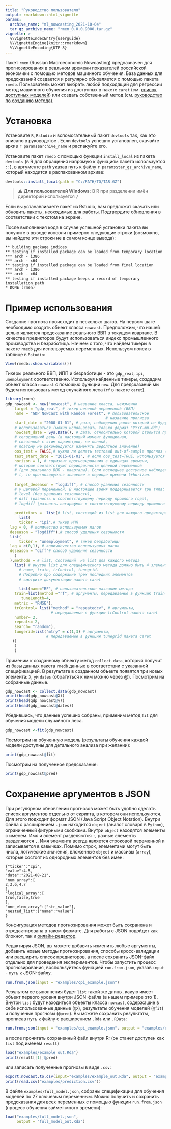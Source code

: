 ```yaml
---
title: "Руководство пользователя"
output: rmarkdown::html_vignette
params:
  archive_name: "ml_nowcasting_2021-10-04"
  tar_gz_archive_name: "rmen_0.0.0.9000.tar.gz"
vignette: >
  %\VignetteIndexEntry{userguide}
  %\VignetteEngine{knitr::rmarkdown}
  %\VignetteEncoding{UTF-8}
---
```

Пакет `rmen` (Russian Macroeconomic Nowcasting) предназначен для прогнозирования в реальном времени показателей российской экономики с помощью методов машинного обучения. База данных для предсказаний создается и регулярно обновляется с помощью пакета `rmedb`. Пользователь может выбрать любой подходящий для регрессии метод машинного обучения из доступных в пакете `caret` (см. [список доступных моделей](https://topepo.github.io/caret/available-models.html)) или создать собственный метод (см. [руководство по созданию метода](https://topepo.github.io/caret/using-your-own-model-in-train.html)).

# Установка
Установите `R`, `Rstudio` и вспомогательный пакет `devtools` так, как это описано в руководстве \link[rmedb]{User Guide}.
Если `devtools` успешно установлен, скачайте архив ``r params$archive_name`` и распакуйте его.

Установите пакет `rmedb` с помощью функции `install_local` из пакета `devtools` (в R для обращения напрямую к функциям пакета используется `::`), в аргументе `path` указав путь к файлу ``r params$tar_gz_archive_name``, который находится в распакованном архиве:

```r
devtools::install_local(path = "C:/PATH/TO/TAR.GZ")
```

> &#9888; **Для пользователей Windows:** В R при разделении имён директорий используется <kbd>/</kbd>

Если вы устанавливаете пакет из Rstudio, вам предложат скачать или обновить пакеты, неоходимые для работы. Подтвердите обновления в соответствии с текстом на экране. 

После выполнения кода в случае успешной установки пакета вы получите в выводе консоли примерно следующие строки (возможно, вы найдете эти строки не в самом конце вывода):

```{eval=FALSE}
** building package indices
** testing if installed package can be loaded from temporary location
*** arch - i386
*** arch - x64
** testing if installed package can be loaded from final location
*** arch - i386
*** arch - x64
** testing if installed package keeps a record of temporary installation path
* DONE (rmen)
```



# Пример использования

Создание прогноза происходит в несколько шагов.
На первом шаге необходимо создать объект класса `nowcast`. Предположим, что нашей целью является предсказание реального ВВП в текущем квартале. В качестве предикторов будут использоваться индекс промышленного производства и безработица. Начнем с того, что найдем тикеры в пакете `rmedb` для используемых переменных. Используем поиск в таблице в `Rstudio`:
```r
View(rmedb::show.variables())
```
Тикеры реального ВВП, ИПП и безработицы - это `gdp_real`, `ipi`, `unemployment` соответственно. Используя найденные тикеры, создадим объект класса `nowcast` с помощью функции `new`. Для предсказаний мы будем использовать метод случайного леса (`rf` в пакете `caret`).


```r
library(rmen)
gdp_nowcast <- new("nowcast", # название класса, неизменно
    target = "gdp_real", # тикер целевой переменной (ВВП)
    name = "GDP Nowcast with Random Forest", # пользовательское
                                            # название прогноза
    start_date = "2000-01-01", # дата, наблюдения ранее которой не будут
    # использоваться (можно использовать только формат "YYYY-mm-dd")
    nowcast_date = Sys.Date(), # дата, относительно которой строится прогноз -
    # сегодняшний день (в настоящий момент функционал,
    # связанный с этим параметров, не полный,
    # поэтому не рекомендуется изменять дефолтное значение)
    oos_test = FALSE,# нужно ли делать тестовый out-of-sample прогноз (можно будет получить оценку качества прогноза, но время расчетов будет сильно увеличено)
    test_start_date = "2015-01-01", # если oos_test=TRUE, используется как дата, начиная с которой составляется тестовая выборка
    horizon = 1, # горизонт прогнозирования в единицах времени,
    # которые соответствуют периодичности целевой переменной
    # (для реального ВВП - кварталы). Если последнее доступное наблюдение относится к периоду
    # t, то прогнозируется значение в периоде времени t+horizon.
    
    target_deseason = "logdiff", # способ удаления сезонности
    # у целевой переменной. В настоящее время поддерживается три типа:
    # level (без удаления сезонности),
    # diff (разность к соответствующему периоду прошлого года),
    # logdiff (разность логарифмов к соответствующему периоду прошлого года)
    
    predictors =  list(# list, состоящий из list для каждого предиктора
      list(
      ticker = "ipi",# тикер ИПП
  lag = 0, # количество используемых лагов
  deseason = "logdiff"),# способ удаления сезонности
  list(
      ticker = "unemployment", # тикер безработицы
  lag = c(0,1), # количdevество используемых лагов
  deseason = "diff"# способ удаления сезонности
    )
  ),methods = # list, состоящий  из list для каждого метода
    list( # внутри list для специфического метода должно быть 4 элемента:
      # name, train, trControl, tunegrid.
      # Подробно про содержание трех последних элементов
      # смотрите документацию пакета caret
      
      list(name="RF", # пользовательское название метода
    train=list(method ="rf", # аргументы, передаваемые в функцию train пакета caret
       tuneLength=4, 
	metric = "RMSE"),
    trControl= list("method" = "repeatedcv", # аргументы,
                    # передаваемые в функцию trControl пакета caret
    number= 2,
    repeats= 2,
    search= "random"),
    tungerid=list("mtry" = c(1,3) # аргументы, 
                  # передаваемые в функцию tunegrid пакета caret
   ))
    )
    )
```

Применим к созданному объекту метод `collect.data`, который получит из базы данных пакета `rmedb` данные в соответствии с указанной спецификацией.
В результате в созданном объекте появятся три новых элемента: `X`, `y`и `dates` (обратиться к ним можно через \@). Посмотрим на собранные данные.
```r
gdp_nowcast <- collect.data(gdp_nowcast)
print(head(gdp_nowcast@X))
print(head(gdp_nowcast@y))
print(head(gdp_nowcast@dates))
```
Убедившись, что данные успешно собраны, применим метод `fit` для обучения модели случайного леса.
```r
gdp_nowcast <-fit(gdp_nowcast)
```

Посмотрим на обученную модель (результаты обучения каждой модели доступны для детального анализа при желании):
```r
print(gdp_nowcast@fit)
```
Посмотрим на полученное предсказание:
```r
print(gdp_nowcast@pred)
```

# Сохранение аргументов в JSON

При регулярном обновлении прогнозов может быть удобно сделать список аргументов отдельно от скрипта, в котором они используются. Для этого подходит формат JSON (Java Script Object Notation). Внутри файла с расширением `.json` находится `object` (аналог словаря в `Python`), ограниченный фигурными скобками. Внутри `object` находятся элементы с именем. Имя и элемент разделяются `:`, разные элементы разделяются `,`. Имя элемента всегда является строковой переменной и записывается в кавычках. Помимо строк, элементами могут быть числа, логические значения, вложенные `object` и массивы (`array`), которые состоят из однородных элементов без имен:
```{eval=FALSE}
{"ticker":"cpi",
"value":4.5,
"date":"2021-08-21",
"num_array":[
2,3,6,4.7
],
"logical_array":[
true,false,true
],
"one_elem_array":["str_value"],
"nested_list":{"name":"value"}
}
```

Конфигурация методов прогнозирования может быть сохранена и отредактирована в таком формате. Для работы с JSON подойдет как блокнот, так и [онлайн-редактор](https://jsoneditoronline.org/). 

Редактируя JSON, вы можете добавить изменить любые аргументы, добавить новые методы прогнозирования, способы кросс-валидации или расширить список предикторов, а после сохранить JSON-файл отдельно для проведения экспериментов. Чтобы запустить процесс прогнозирования, воспользуйтесь функцией `run.from.json`, указав `input` - путь к JSON-файлу.




```r
run.from.json(input = "examples/cpi_example.json")
```

Результом ее выполнения будет `list` такой же длины, какую имеет объект первого уровня внутри JSON-файла (в нашем примере это 1). Внутри `list` будут находиться объекты класса `nowcast`, содержашие в себе использованные данные (`@X`), результаты обучения моделей (`@fit`) и полученые прогнозы (`@pred`). Вы можете сохранить результаты, прописав путь к файлу с расширением `.Rda` или `.RData`:
```r
run.from.json(input = "examples/cpi_example.json", output = "examples/example_out.Rda")
```

а после прочитать сохраненный файл внутри R: (он станет доступен как `list` под именем `result`)

```r
load("examples/example_out.Rda")
print(result[[1]]@pred)
```


или записать полученные прогнозы в виде `.csv`:

```r
export.nowcast.to.csv(input="examples/example_out.Rda", output = "examples/prediction.csv")
print(read.csv("examples/prediction.csv"))
```

В файле `examples/full_model.json`, собраны спецификации для обучения моделей по 27 ключевым переменным. Можно получить и сохранить предсказания для всех переменных с помощью функции `run.from.json`  (процесс обучения займет много времени):

```r
load("examples/full_model.json", 
     output = "full_model_out.Rda")
```
